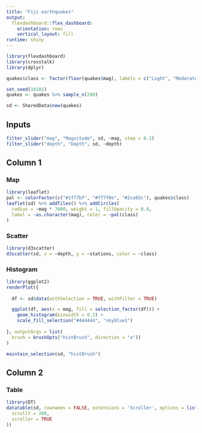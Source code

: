 ```yaml
---
title: "Fiji earthquakes"
output: 
  flexdashboard::flex_dashboard:
    orientation: rows
    vertical_layout: fill
runtime: shiny
---
```


```r
library(flexdashboard)
library(crosstalk)
library(dplyr)

quakes$class <- factor(floor(quakes$mag), labels = c("Light", "Moderate", "Strong"))

set.seed(10101)
quakes <- quakes %>% sample_n(200)

sd <- SharedData$new(quakes)
```

Inputs {.sidebar}
-----------------------------------------------------------------------

```r
filter_slider("mag", "Magnitude", sd, ~mag, step = 0.1)
filter_slider("depth", "Depth", sd, ~depth)
```

Column 1
-----------------------------------------------------------------------

### Map

```r
library(leaflet)
pal <- colorFactor(c("#1f77bf", "#ff7f0e", "#2ca02c"), quakes$class)
leaflet(sd) %>% addTiles() %>% addCircles(
  radius = ~mag * 7000, weight = 1, fillOpacity = 0.8,
  label = ~as.character(mag), color = ~pal(class)
)
```

### Scatter

```r
library(d3scatter)
d3scatter(sd, x = ~depth, y = ~stations, color = ~class)
```

### Histogram

```r
library(ggplot2)
renderPlot({
  
  df <- sd$data(withSelection = TRUE, withFilter = TRUE)

  ggplot(df, aes(x = mag, fill = selection_factor(df))) +
    geom_histogram(binwidth = 0.2) +
    scale_fill_selection("#444444", "skyblue1")
  
}, outputArgs = list(
  brush = brushOpts("histBrush", direction = "x"))
)

maintain_selection(sd, "histBrush")
```

Column 2
-----------------------------------------------------------------------

### Table

```r
library(DT)
datatable(sd, rownames = FALSE, extensions = 'Scroller', options = list(
  scrollY = 200,
  scroller = TRUE
))
```
